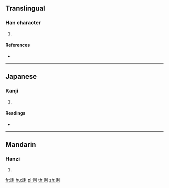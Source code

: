 {{character info/new}}
==Translingual==

===Han character===
{{Han char|rn=149|rad=言|as=07|sn=14|four=|canj=YRHDN}}

# {{defn|Han|sort=言07}}

====References====
* {{Han ref|kx=1162.090|dkj=35519|dj=1627.060|hdz=63977.030|uh=8A97|ud=35479}}

----

==Japanese==

===Kanji===
{{ja-kanji|grade=|rs=言07}}

# {{defn|lang=ja|sort=言07}}

====Readings====
* {{ja-readings|on=[[てん]] (ten), [[でん]] (den)|kun=[[ことばがうるわしい]] (kotobagauruwashii)|nanori=}}

----

==Mandarin==

===Hanzi===
{{cmn-hanzi|pin=[[chán]] ([[chan2]]), [[kēng]] ([[keng1]])|wg=ch'an<sup>2</sup>, k'eng<sup>1</sup>}}

# {{defn|lang=cmn|sort=言07}}

[[fr:誗]]
[[hu:誗]]
[[pl:誗]]
[[th:誗]]
[[zh:誗]]